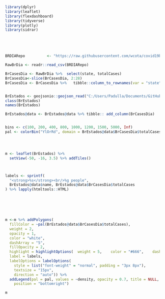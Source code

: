 

```r
library(dplyr)
library(leaflet)
library(flexdashboard)
library(tidyverse)
library(plotly)
library(sidrar)





BRDIARepo          <- "https://raw.githubusercontent.com/wcota/covid19br/master/cases-brazil-total.csv"

RawBrDia <- readr::read_csv(BRDIARepo)

BrCasesDia <- RawBrDia %>%  select(state, totalCases)
BrCasesDia<-slice(BrCasesDia, 2:28)
BrCasesDia <- BrCasesDia %>%   tibble::column_to_rownames(var = "state")


BrEstados <- geojsonio::geojson_read("C:/Users/Padulla/Documents/GitHub/corona_dash/GEOjson/brazil-states.geojson", what = "sp")
class(BrEstados)
names(BrEstados)

BrEstados@data <- BrEstados@data %>% tibble:: add_column(BrCasesDia) 


bins <- c(100, 200, 400, 800, 1000, 1200, 1500, 5000, Inf)
pal <- colorBin("YlOrRd", domain = BrEstados@data$BrCasesDia$totalCases, bins = bins)




m <- leaflet(BrEstados) %>%
  setView(-50, -16, 3.5) %>% addTiles()



labels <- sprintf(
  "<strong>%s</strong><br/>%g people",
  BrEstados@data$name, BrEstados@data$BrCasesDia$totalCases
) %>% lapply(htmltools::HTML)






m <-m %>% addPolygons(
  fillColor = ~pal(BrEstados@data$BrCasesDia$totalCases),
  weight = 2,
  opacity = 1,
  color = "white",
  dashArray = "5",
  fillOpacity = 2,
  highlight = highlightOptions(  weight = 5,    color = "#666",    dashArray = "",    fillOpacity = 0.7,    bringToFront = TRUE),
  label = labels,
  labelOptions = labelOptions(
    style = list("font-weight" = "normal", padding = "3px 8px"),
    textsize = "15px",
    direction = "auto")) %>%
  addLegend(pal = pal, values = ~density, opacity = 0.7, title = NULL,
    position = "bottomright")

m



```

